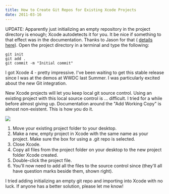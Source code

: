 ```yaml
---
title: How to Create Git Repos for Existing Xcode Projects
date: 2011-03-16
---
```



UPDATE: Apparently just initializing an empty repository in the project directory is enough; Xcode autodetects it for you. It be nice if something to that effect was in the documentation. Thanks to Jason for that ( [details here](http://nearthespeedoflight.com/article/creating_a_git_repository_for_an_existing_xcode_project)). Open the project directory in a terminal and type the following:

```
git init
git add .
git commit -m "Initial commit"
```

I got Xcode 4 - pretty impressive. I've been waiting to get this stable release since I was at the demos at WWDC last Summer. I was particularly excited about the new Git integration.

New Xcode projects will let you keep local git source control. Using an existing project with this local source control is ... difficult. I tried for a while before almost giving up. Documentation around the "Add Working Copy" is almost non-existent. This is how you do it.&nbsp;

 ![](./B93D170E536F4CCB96745E65B9195089.png)
1. Move your existing project folder to your desktop.
2. Make a new, empty project in Xcode with the same name as your project. Make sure the box for using a .git repo is selected.
3. Close Xcode.
4. Copy all files from the project folder on your desktop to the new project folder Xcode created.
5. Double-click the project file.
6. You'll now need to add all the files to the source control since (they'll all have question marks beside them, shown right).

I tried adding initializing an empty git repo and importing into Xcode with no luck. If anyone has a better solution, please let me know!


  